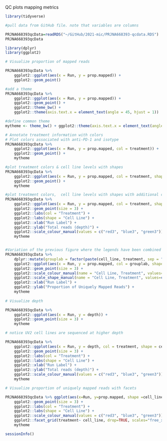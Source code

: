 QC plots mapping metrics

```{r Import Counts}

library(tidyverse)

#pull data from GitHub file. note that variables are columns

PRJNA668393qcData=readRDS("~/GitHub/2021-mic/PRJNA668393-qcdata.RDS")
PRJNA668393qcData

```

```{r ggplot}

library(dplyr)
library(ggplot2)

# Visualize proportion of mapped reads

PRJNA668393qcData %>%
    ggplot2::ggplot(aes(x = Run, y = prop.mapped)) + 
    ggplot2::geom_point()

```

```{r, themes}

#add a theme 
PRJNA668393qcData %>%
    ggplot2::ggplot(aes(x = Run, y = prop.mapped)) + 
    ggplot2::geom_point() +
    ggplot2::theme_bw() +
    ggplot2::theme(axis.text.x = element_text(angle = 45, hjust = 1))

#define common theme
mytheme <- theme_bw() + ggplot2::theme(axis.text.x = element_text(angle = 45, hjust = 1))

# Annotate treatment information with colors
# Plot colors associated with anti-PD-1 and isotype 
PRJNA668393qcData %>%
    ggplot2::ggplot(aes(x = Run, y = prop.mapped, col = treatment)) + 
    ggplot2::geom_point() + 
    mytheme

#plot treatment colors & cell line levels with shapes
PRJNA668393qcData %>%
    ggplot2::ggplot(aes(x = Run, y = prop.mapped, col = treatment, shape = cell_line)) + 
    ggplot2::geom_point() + 
    mytheme

#plot treatment colors,  cell line levels with shapes with additional customizations
PRJNA668393qcData %>%
    ggplot2::ggplot(aes(x = Run, y = prop.mapped, col = treatment, shape = cell_line)) +
    ggplot2::geom_point(size = 3) +
    ggplot2::labs(col = "Treatment") +
    ggplot2::labs(shape = "Cell Line") +
    ggplot2::xlab("Run Label") + 
    ggplot2::ylab("Total reads (depth)") +
    ggplot2::scale_colour_manual(values = c("red3", "blue3", "green3")) +
    mytheme


#Variation of the previous figure where the legends have been combined
PRJNA668393qcData %>%
    dplyr::mutate(grouplab = factor(paste(cell_line, treatment, sep = ", "))) %>%
    ggplot2::ggplot(aes(x = Run, y = prop.mapped, col = grouplab, shape = grouplab)) +
    ggplot2::geom_point(size = 3) +
    ggplot2::scale_colour_manual(name = "Cell Line, Treatment", values=c("blue3","red3","blue3","red3")) +   
    ggplot2::scale_shape_manual(name = "Cell Line, Treatment", values=c(19, 19, 17, 17)) +
    ggplot2::xlab("Run Label") + 
    ggplot2::ylab("Proportion of Uniquely Mapped Reads") +
    mytheme
    
# Visualize depth

PRJNA668393qcData %>%
    ggplot2::ggplot(aes(x = Run, y = depth)) +
    ggplot2::geom_point(size = 3) +
    mytheme

# notice UV2 cell lines are sequenced at higher depth

PRJNA668393qcData %>%
    ggplot2::ggplot(aes(x = Run, y = depth, col = treatment, shape = cell_line)) +
    ggplot2::geom_point(size = 3) +
    ggplot2::labs(col = "Treatment") +
    ggplot2::labs(shape = "Cell Line") +
    ggplot2::xlab("Run Label") + 
    ggplot2::ylab("Total reads (depth)") +
    ggplot2::scale_colour_manual(values = c("red3", "blue3", "green3")) +
    mytheme

# Visualize proportion of uniquely mapped reads with facets

PRJNA668393qcData %>% ggplot(aes(x=Run, y=prop.mapped, shape =cell_line, color=treatment))+
    ggplot2::geom_point(size = 3) +
    ggplot2::labs(col = "Treatment") +
    ggplot2::labs(shape = "Cell Line") +
    ggplot2::scale_colour_manual(values = c("red3", "blue3", "green3")) +
    ggplot2::facet_grid(treatment~ cell_line, drop=TRUE, scales="free_x", space="free") +
    mytheme

sessionInfo()
```
